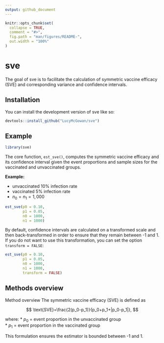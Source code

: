 ```yaml
---
output: github_document
---
```


<!-- README.md is generated from README.Rmd. Please edit that file -->

```r
knitr::opts_chunk$set(
  collapse = TRUE,
  comment = "#>",
  fig.path = "man/figures/README-",
  out.width = "100%"
)
```

# sve

The goal of sve is to facilitate the calculation of symmetric vaccine efficacy (SVE) and corresponding variance and confidence intervals.

## Installation

You can install the development version of sve like so:

``` r
devtools::install_github("LucyMcGowan/sve")
```

## Example

```r
library(sve)
```

The core function, `est_sve()`, computes the symmetric vaccine efficacy and its confidence interval given the event proportions and sample sizes for the vaccinated and unvaccinated groups.

**Example:**

* unvaccinated 10% infection rate  
* vaccinated 5% infection rate  
* $n_0=n_1=1,000$

```r
est_sve(p0 = 0.10, 
        p1 = 0.05, 
        n0 = 1000, 
        n1 = 1000)
```

By default, confidence intervals are calculated on a transformed scale and then back-transformed in order to ensure that they remain between -1 and 1. If you do not want to use this transformation, you can set the option `transform = FALSE`:

```r
est_sve(p0 = 0.10, 
        p1 = 0.05, 
        n0 = 1000, 
        n1 = 1000,
        transform = FALSE)
```
## Methods overview

Method overview
The symmetric vaccine efficacy (SVE) is defined as

$$
\text{SVE}=\frac{2(p_0-p_1)}{p_0+p_1+|p_0-p_1|},
$$
 
where:
* $p_0$ = event proportion in the unvaccinated group  
* $p_1$  = event proportion in the vaccinated group

This formulation ensures the estimator is bounded between -1 and 1.

